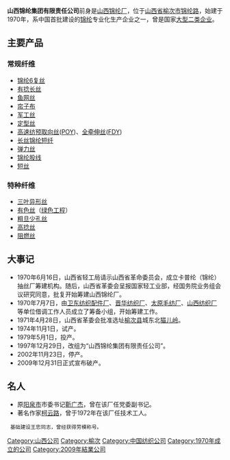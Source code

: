 '''山西锦纶集团有限责任公司'''前身是[[山西锦纶厂|山西锦纶厂]]，位于[[山西省|山西省]][[榆次市|榆次市]][[锦纶路|锦纶路]]，始建于1970年，系中国首批建设的[[锦纶|锦纶]]专业化生产企业之一，曾是国家[[大型二类企业|大型二类企业]]。

== 主要产品 ==
=== 常规纤维 ===
*[[锦纶6复丝|锦纶6复丝]]
*[[有捻长丝|有捻长丝]]
*[[鱼网丝|鱼网丝]]
*[[帘子布|帘子布]]
*[[军工丝|军工丝]]
*[[定型丝|定型丝]]
*[[高速纺|高速纺]][[预取向丝|预取向丝]]([[POY|POY]])、[[全牵伸丝|全牵伸丝]]([[FDY|FDY]])
*[[长丝锦纶短纤|长丝锦纶短纤]]
*[[弹力丝|弹力丝]]
*[[锦纶股线|锦纶股线]]
*[[短丝|短丝]]

=== 特种纤维 ===
*[[三叶异形丝|三叶异形丝]]
*[[有色丝|有色丝]]（[[绿色工程|绿色工程]]）
*[[粗旦少孔丝|粗旦少孔丝]]
*[[高捻丝|高捻丝]]
*[[阻燃丝|阻燃丝]]

== 大事记 ==
* 1970年6月16日，山西省轻工局请示山西省革命委员会，成立卡普纶（锦纶）抽丝厂筹建机构。随后，山西省革委会呈报国家轻工业部，经国务院业务组会议研究同意，批复开始筹建山西锦纶厂。
* 1970年7月7日，由[[卫东纺织配件厂|卫东纺织配件厂]]、[[晋华纺织厂|晋华纺织厂]]、[[太原毛纺厂|太原毛纺厂]]、[[山西纺织厂|山西纺织厂]]等单位借调工作人员成立了筹备小组，开始筹建工作。
* 1971年4月28日，山西省革委会批准选址[[榆次县|榆次县]]城东北[[猫儿岭|猫儿岭]]。
* 1974年11月1日，试产。
* 1979年5月1日，投产。
* 1997年12月29日，改组为“山西锦纶集团有限责任公司”。
* 2002年11月23日，停产。
* 2009年12月31日正式宣布破产。

== 名人 ==
* 原[[阳泉市|阳泉市]]市委书记[[靳广杰|靳广杰]]，曾在该厂任党委副书记。
* 著名作家[[柯云路|柯云路]]，曾于1972年在该厂任技术工人。
  基础建设王忠同志，曾经获得劳模称号。

[[Category:山西公司|Category:山西公司]]
[[Category:榆次|Category:榆次]]
[[Category:中国纺织公司|Category:中国纺织公司]]
[[Category:1970年成立的公司|Category:1970年成立的公司]]
[[Category:2009年結業公司|Category:2009年結業公司]]